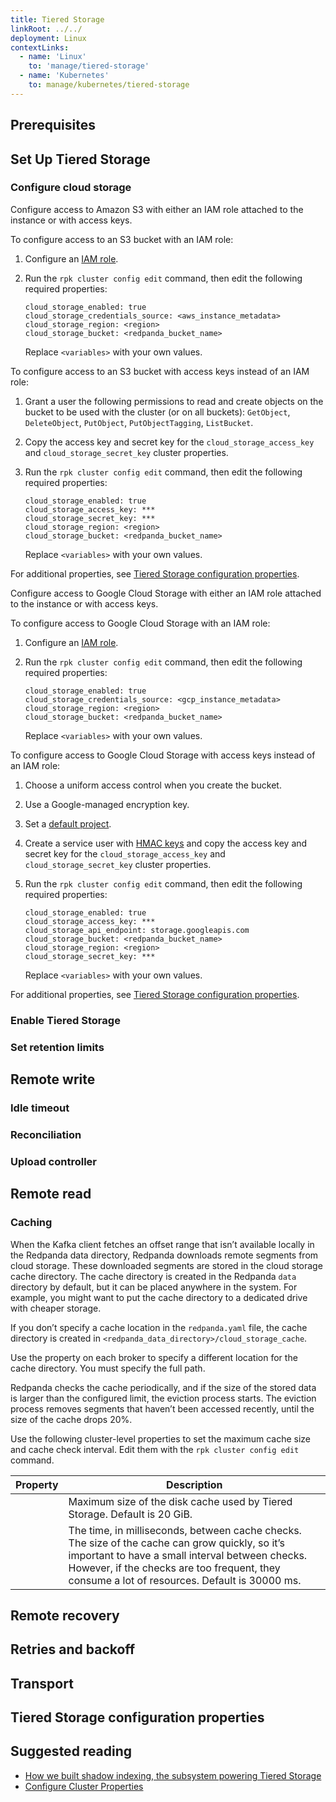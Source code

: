 ```yaml
---
title: Tiered Storage
linkRoot: ../../
deployment: Linux
contextLinks:
  - name: 'Linux'
    to: 'manage/tiered-storage'
  - name: 'Kubernetes'
    to: manage/kubernetes/tiered-storage
---
```


<head>
    <meta name="title" content="Tiered Storage| Redpanda Docs"/>
    <meta name="description" content="Configure your Redpanda cluster running on Linux to offload log segments to cloud storage and save storage costs."/>
    <link rel="canonical" href="https://docs.redpanda.com/docs/manage/tiered-storage/" />
</head>


<ContextLink frontmatter={frontMatter}
/>

<AboutTieredStorage frontmatter={frontMatter}/>

## Prerequisites

<EnterpriseLicenseNote frontmatter={frontMatter}/>

## Set Up Tiered Storage

<SetUp/>

### Configure cloud storage

<Tabs>
    <TabItem value="S3" label="Amazon S3" default>

Configure access to Amazon S3 with either an IAM role attached to the instance or with access keys.

To configure access to an S3 bucket with an IAM role: 

1. Configure an [IAM role](../../manage/security/iam-roles/#configuring-iam-roles). 

2. Run the `rpk cluster config edit` command, then edit the following required properties:

   ```properties
   cloud_storage_enabled: true
   cloud_storage_credentials_source: <aws_instance_metadata>
   cloud_storage_region: <region>
   cloud_storage_bucket: <redpanda_bucket_name>
   ```
   Replace `<variables>` with your own values.

To configure access to an S3 bucket with access keys instead of an IAM role:

1. Grant a user the following permissions to read and create objects on the bucket to be used with the cluster (or on all buckets): `GetObject`, `DeleteObject`, `PutObject`, `PutObjectTagging`, `ListBucket`.
2. Copy the access key and secret key for the `cloud_storage_access_key` and `cloud_storage_secret_key` cluster properties.
3. Run the `rpk cluster config edit` command, then edit the following required properties:

   ```properties
   cloud_storage_enabled: true
   cloud_storage_access_key: ***
   cloud_storage_secret_key: ***
   cloud_storage_region: <region>
   cloud_storage_bucket: <redpanda_bucket_name>
   ```
   Replace `<variables>` with your own values.

For additional properties, see [Tiered Storage configuration properties](#tiered-storage-configuration-properties).

  </TabItem>
      <TabItem value="GCS" label="Google Cloud Storage" default>

Configure access to Google Cloud Storage with either an IAM role attached to the instance or with access keys.

To configure access to Google Cloud Storage with an IAM role: 

1. Configure an [IAM role](../../manage/security/iam-roles/#configuring-iam-roles). 

2. Run the `rpk cluster config edit` command, then edit the following required properties:

   ```properties
   cloud_storage_enabled: true
   cloud_storage_credentials_source: <gcp_instance_metadata>
   cloud_storage_region: <region>
   cloud_storage_bucket: <redpanda_bucket_name>
   ```
   Replace `<variables>` with your own values.

To configure access to Google Cloud Storage with access keys instead of an IAM role:

1. Choose a uniform access control when you create the bucket. 
2. Use a Google-managed encryption key. 
3. Set a [default project](https://cloud.google.com/storage/docs/migrating#defaultproj). 
4. Create a service user with [HMAC keys](https://cloud.google.com/storage/docs/authentication/managing-hmackeys) and copy the access key and secret key for the `cloud_storage_access_key` and `cloud_storage_secret_key` cluster properties.
5. Run the `rpk cluster config edit` command, then edit the following required properties:

   ```properties
   cloud_storage_enabled: true
   cloud_storage_access_key: ***
   cloud_storage_api_endpoint: storage.googleapis.com
   cloud_storage_bucket: <redpanda_bucket_name>
   cloud_storage_region: <region>
   cloud_storage_secret_key: ***
   ```
   Replace `<variables>` with your own values.

For additional properties, see [Tiered Storage configuration properties](#tiered-storage-configuration-properties).

  </TabItem>
    </Tabs>


### Enable Tiered Storage

<Enable frontmatter={frontMatter}/>

### Set retention limits

<SetRetentionLimits frontmatter={frontMatter}/>

## Remote write

<RemoteWrite frontmatter={frontMatter}/>

### Idle timeout

<IdleTimeout frontmatter={frontMatter}/>

### Reconciliation 

<Reconciliation frontmatter={frontMatter}/>

### Upload controller

<UploadController frontmatter={frontMatter}/>

## Remote read

<RemoteRead frontmatter={frontMatter}/>

### Caching 

When the Kafka client fetches an offset range that isn’t available locally in the Redpanda data directory, Redpanda downloads remote segments from cloud storage. These downloaded segments are stored in the cloud storage cache directory. The cache directory is created in the Redpanda `data` directory by default, but it can be placed anywhere in the system. For example, you might want to put the cache directory to a dedicated drive with cheaper storage. 

If you don’t specify a cache location in the `redpanda.yaml` file, the cache directory is created in `<redpanda_data_directory>/cloud_storage_cache`. 

Use the <NodeProperty name="cloud_storage_cache_directory" frontmatter={frontMatter}/>  property on each broker to specify a different location for the cache directory. You must specify the full path. 

Redpanda checks the cache periodically, and if the size of the stored data is larger than the configured limit, the eviction process starts. The eviction process removes segments that haven’t been accessed recently, until the size of the cache drops 20%. 

Use the following cluster-level properties to set the maximum cache size and cache check interval. Edit them with the `rpk cluster config edit` command.

| Property      | Description |
| ----------- | ----------- |
| <ClusterProperty name="cloud_storage_cache_size" frontmatter={frontMatter}/> | Maximum size of the disk cache used by Tiered Storage. Default is 20 GiB. |
| <TunableClusterProperty name="cloud_storage_cache_check_interval" frontmatter={frontMatter}/> | The time, in milliseconds, between cache checks. The size of the cache can grow quickly, so it’s important to have a small interval between checks. However, if the checks are too frequent, they consume a lot of resources. Default is 30000 ms. |

## Remote recovery 

<RemoteRecovery frontmatter={frontMatter}/>

## Retries and backoff 

<RetriesAndBackoff frontmatter={frontMatter}/>

## Transport 

<Transport frontmatter={frontMatter}/>

## Tiered Storage configuration properties

<ConfigurationProperties frontmatter={frontMatter}/>

## Suggested reading

- [How we built shadow indexing, the subsystem powering Tiered Storage](https://redpanda.com/blog/tiered-storage-architecture-shadow-indexing-deep-dive/)
- [Configure Cluster Properties](../cluster-maintenance/cluster-property-configuration)

